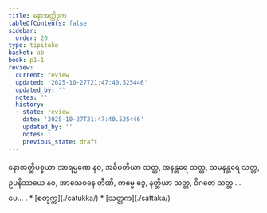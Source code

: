 ```yaml
---
title: နောအတ္ထိဒုက
tableOfContents: false
sidebar:
  order: 20
type: tipitaka
basket: ab
book: p1-1
review:
  current: review
  updated: '2025-10-27T21:47:40.525446'
  updated_by: ''
  notes: ''
  history:
  - state: review
    date: '2025-10-27T21:47:40.525446'
    updated_by: ''
    notes: ''
    previous_state: draft
---
```



<ReviewStatus review={frontmatter.review} showDetails={true} />

<HypothesisAnnotation frontmatter={frontmatter} />

<DynamicBreadcrumb />

<Division number="514" book="p1-1" e="ch" v="36" p="185">

<Paragraph number="1780" book="p1-1">
နောအတ္ထိပစ္စယာ အာရမ္မဏေ နဝ, အဓိပတိယာ သတ္တ, အနန္တရေ သတ္တ, သမနန္တရေ သတ္တ, ဥပနိဿယေ နဝ, အာသေဝနေ တီဏိ, ကမ္မေ ဒွေ, နတ္ထိယာ သတ္တ, ဝိဂတေ သတ္တ …ပေ… .

</Paragraph>
</Division>

<TableOfContents book="p1-1">
* [စတုက္က](./catukka/)
* [သတ္တက](./sattaka/)
</TableOfContents>